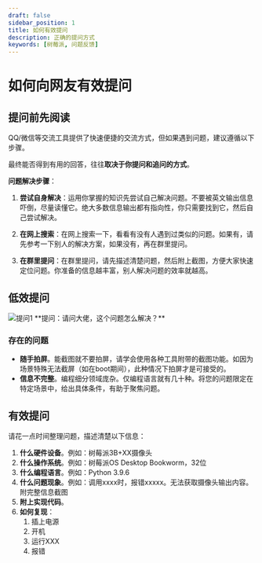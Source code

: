 ```yaml
---
draft: false
sidebar_position: 1
title: 如何有效提问
description: 正确的提问方式
keywords: [树莓派, 问题反馈]
---
```


# 如何向网友有效提问

## 提问前先阅读

QQ/微信等交流工具提供了快速便捷的交流方式，但如果遇到问题，建议遵循以下步骤。

最终能否得到有用的回答，往往**取决于你提问和追问的方式**。

**问题解决步骤**：
1. **尝试自身解决**：运用你掌握的知识先尝试自己解决问题。不要被英文输出信息吓倒，尽量读懂它。绝大多数信息输出都有指向性，你只需要找到它，然后自己尝试解决。

2. **在网上搜索**：在网上搜索一下，看看有没有人遇到过类似的问题。如果有，请先参考一下别人的解决方案，如果没有，再在群里提问。

3. **在群里提问**：在群里提问，请先描述清楚问题，然后附上截图，方便大家快速定位问题。你准备的信息越丰富，别人解决问题的效率就越高。

## 低效提问

<img src="/img/pidoc/how_to_ask1.png" alt="提问1" />
**提问：请问大佬，这个问题怎么解决？**

### 存在的问题
- **随手拍屏**。能截图就不要拍屏，请学会使用各种工具附带的截图功能。如因为场景特殊无法截屏（如在boot期间），此种情况下拍屏才是可接受的。
- **信息不完整**。编程细分领域庞杂。仅编程语言就有几十种。将您的问题限定在特定场景中，给出具体条件，有助于聚焦问题。

## 有效提问

请花一点时间整理问题，描述清楚以下信息：

1. **什么硬件设备**。例如：树莓派3B+XX摄像头
2. **什么操作系统**。例如：树莓派OS Desktop Bookworm，32位
3. **什么编程语言**。例如：Python 3.9.6
4. **什么问题现象**。例如：调用xxxx时，报错xxxxx。无法获取摄像头输出内容。附完整信息截图
5. **附上实现代码**。
6. **如何复现**：
   1. 插上电源
   2. 开机
   3. 运行XXX
   4. 报错


<Normal />
